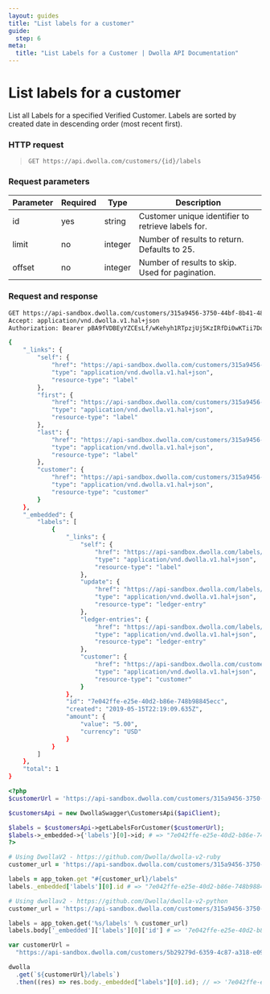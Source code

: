 ```yaml
---
layout: guides
title: "List labels for a customer"
guide:
  step: 6
meta:
  title: "List Labels for a Customer | Dwolla API Documentation"
---
```


# List labels for a customer

List all Labels for a specified Verified Customer. Labels are sorted by created date in descending order (most recent first).

### HTTP request

> `GET https://api.dwolla.com/customers/{id}/labels`

### Request parameters

| Parameter | Required | Type    | Description                                        |
| --------- | -------- | ------- | -------------------------------------------------- |
| id        | yes      | string  | Customer unique identifier to retrieve labels for. |
| limit     | no       | integer | Number of results to return. Defaults to 25.       |
| offset    | no       | integer | Number of results to skip. Used for pagination.    |

### Request and response

```bash
GET https://api-sandbox.dwolla.com/customers/315a9456-3750-44bf-8b41-487b10d1d4bb/labels
Accept: application/vnd.dwolla.v1.hal+json
Authorization: Bearer pBA9fVDBEyYZCEsLf/wKehyh1RTpzjUj5KzIRfDi0wKTii7DqY

{
    "_links": {
        "self": {
            "href": "https://api-sandbox.dwolla.com/customers/315a9456-3750-44bf-8b41-487b10d1d4bb/labels",
            "type": "application/vnd.dwolla.v1.hal+json",
            "resource-type": "label"
        },
        "first": {
            "href": "https://api-sandbox.dwolla.com/customers/315a9456-3750-44bf-8b41-487b10d1d4bb/labels?limit=25&offset=0",
            "type": "application/vnd.dwolla.v1.hal+json",
            "resource-type": "label"
        },
        "last": {
            "href": "https://api-sandbox.dwolla.com/customers/315a9456-3750-44bf-8b41-487b10d1d4bb/labels?limit=25&offset=0",
            "type": "application/vnd.dwolla.v1.hal+json",
            "resource-type": "label"
        },
        "customer": {
            "href": "https://api-sandbox.dwolla.com/customers/315a9456-3750-44bf-8b41-487b10d1d4bb",
            "type": "application/vnd.dwolla.v1.hal+json",
            "resource-type": "customer"
        }
    },
    "_embedded": {
        "labels": [
            {
                "_links": {
                    "self": {
                        "href": "https://api-sandbox.dwolla.com/labels/7e042ffe-e25e-40d2-b86e-748b98845ecc",
                        "type": "application/vnd.dwolla.v1.hal+json",
                        "resource-type": "label"
                    },
                    "update": {
                        "href": "https://api-sandbox.dwolla.com/labels/7e042ffe-e25e-40d2-b86e-748b98845ecc/ledger-entries",
                        "type": "application/vnd.dwolla.v1.hal+json",
                        "resource-type": "ledger-entry"
                    },
                    "ledger-entries": {
                        "href": "https://api-sandbox.dwolla.com/labels/7e042ffe-e25e-40d2-b86e-748b98845ecc/ledger-entries",
                        "type": "application/vnd.dwolla.v1.hal+json",
                        "resource-type": "ledger-entry"
                    },
                    "customer": {
                        "href": "https://api-sandbox.dwolla.com/customers/315a9456-3750-44bf-8b41-487b10d1d4bb",
                        "type": "application/vnd.dwolla.v1.hal+json",
                        "resource-type": "customer"
                    }
                },
                "id": "7e042ffe-e25e-40d2-b86e-748b98845ecc",
                "created": "2019-05-15T22:19:09.635Z",
                "amount": {
                    "value": "5.00",
                    "currency": "USD"
                }
            }
        ]
    },
    "total": 1
}
```

```php
<?php
$customerUrl = 'https://api-sandbox.dwolla.com/customers/315a9456-3750-44bf-8b41-487b10d1d4bb';

$customersApi = new DwollaSwagger\CustomersApi($apiClient);

$labels = $customersApi->getLabelsForCustomer($customerUrl);
$labels->_embedded->{'labels'}[0]->id; # => "7e042ffe-e25e-40d2-b86e-748b98845ecc"
?>
```

```ruby
# Using DwollaV2 - https://github.com/Dwolla/dwolla-v2-ruby
customer_url = 'https://api-sandbox.dwolla.com/customers/315a9456-3750-44bf-8b41-487b10d1d4bb'

labels = app_token.get "#{customer_url}/labels"
labels._embedded['labels'][0].id # => "7e042ffe-e25e-40d2-b86e-748b98845ecc"
```

```python
# Using dwollav2 - https://github.com/Dwolla/dwolla-v2-python
customer_url = 'https://api-sandbox.dwolla.com/customers/315a9456-3750-44bf-8b41-487b10d1d4bb'

labels = app_token.get('%s/labels' % customer_url)
labels.body['_embedded']['labels'][0]['id'] # => '7e042ffe-e25e-40d2-b86e-748b98845ecc'
```

```javascript
var customerUrl =
  "https://api-sandbox.dwolla.com/customers/5b29279d-6359-4c87-a318-e09095532733";

dwolla
  .get(`${customerUrl}/labels`)
  .then((res) => res.body._embedded["labels"][0].id); // => '7e042ffe-e25e-40d2-b86e-748b98845ecc'
```

